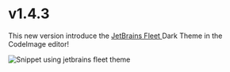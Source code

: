 # v1.4.3

This new version introduce the [JetBrains Fleet ](https://www.jetbrains.com/fleet/) Dark Theme in the CodeImage editor!

![Snippet using jetbrains fleet theme](https://github.com/riccardoperra/codeimage/assets/37072694/0f346e31-92ec-4176-991d-d6aa2ae9e225)
